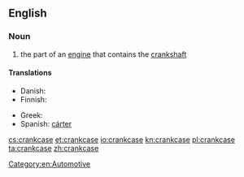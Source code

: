 ==English==

===Noun===
{{en-noun}}

# the part of an [[engine]] that contains the [[crankshaft]]

====Translations====
{{trans-top|crankcase}}
* Danish: {{t|da|krumtaphus}}
* Finnish: {{t|fi|kampikammio}}
{{trans-mid}}
* Greek: {{t|el|στροφαλοθάλαμος|m|tr=strofalothálamos|sc=Grek}}
* Spanish: [[cárter]] <!--needs checking-->
{{trans-bottom}}

[[Category:en:Automotive]]

[[cs:crankcase]]
[[et:crankcase]]
[[io:crankcase]]
[[kn:crankcase]]
[[pl:crankcase]]
[[ta:crankcase]]
[[zh:crankcase]]